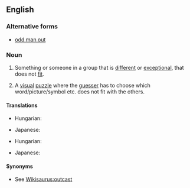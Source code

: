 ==English==

===Alternative forms===
* [[odd man out]]

===Noun===
{{en-noun|head=[[odd]] [[one]] [[out]]|odd ones out}}

# {{context|idiomatic|lang=en}} Something or someone in a group that is [[different]] or [[exceptional]], that does not [[fit]].
# {{context|idiomatic|lang=en}} A [[visual]] [[puzzle]] where the [[guesser]] has to choose which word/picture/symbol etc. does not fit with the others.

====Translations====
{{trans-top|misfit}}
* Hungarian: {{t|hu|kakukktojás}}
{{trans-mid}}
* Japanese: {{t|ja|仲間外れ|tr=なかまはずれ, nakama hazure}}
{{trans-bottom}}

{{trans-top|puzzle}}
* Hungarian: {{t|hu|kakukktojás}}
{{trans-mid}}
* Japanese: {{t|ja|仲間外れ|tr=なかまはずれ, nakama hazure}}
{{trans-bottom}}

====Synonyms====
* See [[Wikisaurus:outcast]]